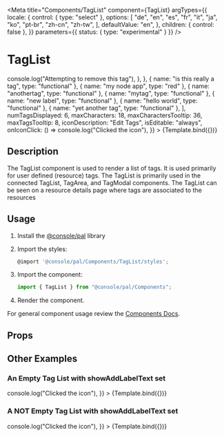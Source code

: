 
<Meta
  title="Components/TagList"
  component={TagList}
  argTypes={{
    locale: {
      control: { type: "select" },
      options: [
        "de",
        "en",
        "es",
        "fr",
        "it",
        "ja",
        "ko",
        "pt-br",
        "zh-cn",
        "zh-tw",
      ],
      defaultValue: "en",
    },
    children: { control: false },
  }}
  parameters={{ status: { type: "experimental" } }}
/>

# TagList


<Canvas>
  <Story
    name="Demo"
    args={{
      tags: [
        { name: "test:tag", type: "functional" },
        { name: "a really looooooooooooooong tag", type: "functional" },
        {
          name: "removable tag",
          type: "blue",
          otherProps: {
            isRemovable: true,
            onRemove: () => console.log("Attempting to remove this tag"),
          },
        },
        { name: "is this really a tag", type: "functional" },
        { name: "my node app", type: "red" },
        { name: "anothertag", type: "functional" },
        { name: "mytag", type: "functional" },
        { name: "new label", type: "functional" },
        { name: "hello world", type: "functional" },
        { name: "yet another tag", type: "functional" },
      ],
      numTagsDisplayed: 6,
      maxCharacters: 18,
      maxCharactersTooltip: 36,
      maxTagsTooltip: 8,
      iconDescription: "Edit Tags",
      isEditable: "always",
      onIconClick: () => console.log("Clicked the icon"),
    }}
  >
    {Template.bind({})}
  </Story>
</Canvas>

## Description

The TagList component is used to render a list of tags. It is used primarily for user defined (resource) tags. The TagList is primarily used in the connected TagList, TagArea, and TagModal components. The TagList can be seen on a resource details page where tags are associated to the resources

## Usage

1.  Install the [@console/pal](https://github.ibm.com/ibmcloud/pal#how-to-install-and-use) library
2.  Import the styles:

    ```js
    @import '@console/pal/Components/TagList/styles';
    ```

3.  Import the component:

    ```js
    import { TagList } from "@console/pal/Components";
    ```

4.  Render the component.

For general component usage review the [Components Docs](https://pages.github.ibm.com/ibmcloud/pal/development-guidelines/components/overview).

## Props

<ArgsTable of={TagList} />

## Other Examples

### An Empty Tag List with showAddLabelText set

<Canvas>
  <Story
    name="Demo-empty-add"
    args={{
      tags: [],
      showAddLabelText: true,
      numTagsDisplayed: 6,
      maxCharacters: 18,
      maxCharactersTooltip: 36,
      maxTagsTooltip: 8,
      iconDescription: "Add Tags",
      isEditable: "always",
      onIconClick: () => console.log("Clicked the icon"),
    }}
  >
    {Template.bind({})}
  </Story>
</Canvas>

### A NOT Empty Tag List with showAddLabelText set

<Canvas>
  <Story
    name="Demo-not-empty-add"
    args={{
      tags: [
        { name: "tag 1", type: "functional" },
        { name: "tag 2", type: "functional" },
      ],
      showAddLabelText: true,
      numTagsDisplayed: 6,
      maxCharacters: 18,
      maxCharactersTooltip: 36,
      maxTagsTooltip: 8,
      iconDescription: "Edit Tags",
      isEditable: "always",
      onIconClick: () => console.log("Clicked the icon"),
    }}
  >
    {Template.bind({})}
  </Story>
</Canvas>
